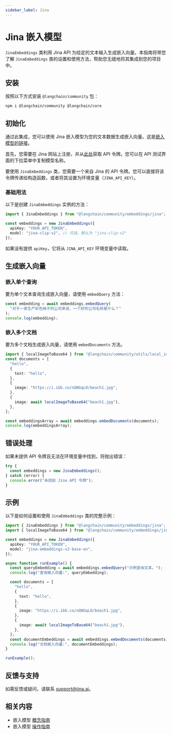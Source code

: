 ```yaml
---
sidebar_label: Jina
---
```


# Jina 嵌入模型

`JinaEmbeddings` 类利用 Jina API 为给定的文本输入生成嵌入向量。本指南将带您了解 `JinaEmbeddings` 类的设置和使用方法，帮助您无缝地将其集成到您的项目中。

## 安装

按照以下方式安装 `@langchain/community` 包：


<IntegrationInstallTooltip></IntegrationInstallTooltip>

```bash npm2yarn
npm i @langchain/community @langchain/core
```

## 初始化

通过此集成，您可以使用 Jina 嵌入模型为您的文本数据生成嵌入向量。这是[嵌入模型的链接](https://jina.ai/embeddings)。

首先，您需要在 Jina 网站上注册，并从[此处](https://jina.ai/embeddings)获取 API 令牌。您可以在 API 测试界面的下拉菜单中复制模型名称。

要使用 `JinaEmbeddings` 类，您需要一个来自 Jina 的 API 令牌。您可以直接将该令牌传递给构造函数，或者将其设置为环境变量（`JINA_API_KEY`）。

### 基础用法

以下是创建 `JinaEmbeddings` 实例的方法：

```typescript
import { JinaEmbeddings } from "@langchain/community/embeddings/jina";

const embeddings = new JinaEmbeddings({
  apiKey: "YOUR_API_TOKEN",
  model: "jina-clip-v2", // 可选，默认为 "jina-clip-v2"
});
```

如果没有提供 `apiKey`，它将从 `JINA_API_KEY` 环境变量中读取。

## 生成嵌入向量

### 嵌入单个查询

要为单个文本查询生成嵌入向量，请使用 `embedQuery` 方法：

```typescript
const embedding = await embeddings.embedQuery(
  "对于一家生产彩色袜子的公司来说，一个好的公司名称是什么？"
);
console.log(embedding);
```

### 嵌入多个文档

要为多个文档生成嵌入向量，请使用 `embedDocuments` 方法。

```typescript
import { localImageToBase64 } from "@langchain/community/utils/local_image_to_base64";
const documents = [
  "hello",
  {
    text: "hello",
  },
  {
    image: "https://i.ibb.co/nQNGqL0/beach1.jpg",
  },
  {
    image: await localImageToBase64("beach1.jpg"),
  },
];

const embeddingsArray = await embeddings.embedDocuments(documents);
console.log(embeddingsArray);
```

## 错误处理

如果未提供 API 令牌且无法在环境变量中找到，将抛出错误：

```typescript
try {
  const embeddings = new JinaEmbeddings();
} catch (error) {
  console.error("未找到 Jina API 令牌");
}
```

## 示例

以下是如何设置和使用 `JinaEmbeddings` 类的完整示例：

```typescript
import { JinaEmbeddings } from "@langchain/community/embeddings/jina";
import { localImageToBase64 } from "@langchain/community/embeddings/jina/util";

const embeddings = new JinaEmbeddings({
  apiKey: "YOUR_API_TOKEN",
  model: "jina-embeddings-v2-base-en",
});

async function runExample() {
  const queryEmbedding = await embeddings.embedQuery("示例查询文本。");
  console.log("查询嵌入向量:", queryEmbedding);

  const documents = [
    "hello",
    {
      text: "hello",
    },
    {
      image: "https://i.ibb.co/nQNGqL0/beach1.jpg",
    },
    {
      image: await localImageToBase64("beach1.jpg"),
    },
  ];
  const documentEmbeddings = await embeddings.embedDocuments(documents);
  console.log("文档嵌入向量:", documentEmbeddings);
}

runExample();
```

## 反馈与支持

如需反馈或疑问，请联系 [support@jina.ai](mailto:support@jina.ai)。

## 相关内容

- 嵌入模型 [概念指南](/docs/concepts/embedding_models)
- 嵌入模型 [操作指南](/docs/how_to/#embedding-models)